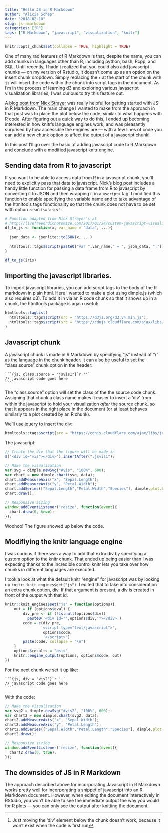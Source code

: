 ```yaml
---
title: "Hello JS in R Markdown"
author: "Alicia Schep"
date: "2018-02-10"
slug: js-rmarkdown
categories: ["R"]
tags: ["R Markdown", "javascript", "visualization", "knitr"]
---
```


```r
knitr::opts_chunk$set(collapse = TRUE, highlight = TRUE)
```

One of many rad features of R Markdown is that, despite the name, you can add chunks in languages other than R, including python, bash, Rcpp, and SQL. Until recently, I hadn't realized that you could also add javascript chunks &mdash; on my version of Rstudio, it doesn't come up as an option on the insert chunk dropdown. Simply replacing the `r` at the start of the chunk with `js` will insert the code within the chunk into script tags in the document. As I'm in the process of learning d3 and exploring various javascript visualization libraries, I was curious to try this feature out.     

A [blog post from Nick Strayer](http://livefreeordichotomize.com/2017/01/24/custom-javascript-visualizations-in-rmarkdown/) was really helpful for getting started with JS in R Markdown. The main change I wanted to make from the approach in that post was to place the plot below the code, similar to what happens with R code. After figuring out a quick way to do this, I ended up becoming interested in how knitr's language engines work, and was pleasantly surprised by how accessible the engines are &mdash; with a few lines of code you can add a new chunk option to affect the output of a javascript chunk!

In this post I'll go over the basic of adding javascript code to R Markdown and conclude with a modified javascript knitr engine.

## Sending data from R to javascript

If you want to be able to access data from R in a javascript chunk, you'll need to explicitly pass that data to javascript. Nick's blog post includes a handy little function for passing a data frame from R to javascript by converting it to JSON and then wrapping it in a `<script>` tag. I modified this function to enable specifying the variable name and to take advantage of the htmltools tags functionality so that the chunk does not have to be set with option `results='asis'`:

```r
# Function adapted from Nick Strayer's at 
# http://livefreeordichotomize.com/2017/01/24/custom-javascript-visualizations-in-rmarkdown/
df_to_js <- function(x, var_name = "data", ...){
  
  json_data <- jsonlite::toJSON(x, ...)
  
  htmltools::tags$script(paste0("var ",var_name," = ", json_data, ";"))
}

df_to_js(iris)
```

## Importing the javascript libraries.  

To import javascript libraries, you can add script tags to the body of the R markdown in plain html. Here I wanted to make a plot using dimple.js (which also requires d3). To add it in via an R code chunk so that it shows up in a chunk, the htmltools package is again useful:

```r
htmltools::tagList(
  htmltools::tags$script(src = "https://d3js.org/d3.v4.min.js"),
  htmltools::tags$script(src = "https://cdnjs.cloudflare.com/ajax/libs/dimple/2.3.0/dimple.latest.min.js")
)
```

## Javascript chunk

A javascript chunk is made in R Markdown by specifying "js" instead of "r" as the language in the chunk header. It can also be useful to set the "class.source" chunk option in the header:

    ```{js, class.source = "jsvis1"}`r ''`
    // javascript code goes here
    ```

The "class.source" option will set the class of the the source code chunk.  Assigning that chunk a class name makes it easier to insert a 'div' from within the javascript to hold your visualization *after* the source chunk[^1] so that it appears in the right place in the document (or at least behaves similarly to a plot created by an R chunk).

We'll use jquery to insert the div:

```r
htmltools::tags$script(src = "https://cdnjs.cloudflare.com/ajax/libs/jquery/3.3.1/jquery.min.js")
```

The javascript:

```js
// Create the div that the figure will be made in 
$('<div id="vis"></div>').insertAfter(".jsvis1");

// Make the visualization
var svg = dimple.newSvg("#vis", "100%", 600);
var chart = new dimple.chart(svg, data);
chart.addMeasureAxis("x", "Sepal.Length");
chart.addMeasureAxis("y", "Petal.Width");
chart.addSeries(["Sepal.Length","Petal.Width","Species"], dimple.plot.bubble);
chart.draw();

// Responsive sizing
window.addEventListener('resize', function(event){
  chart.draw(0, true);
});
```

Woohoo! The figure showed up below the code.

## Modifiying the knitr language engine

I was curious if there was a way to add that extra div by specifying a custom option to the knitr chunk. That ended up being easier than I was expecting thanks to the incredible control knitr lets you take over how chunks in different languages are executed.  

I took a look at what the default knitr "engine" for javascript was by looking up `knitr::knit_engines$get("js")`. I edited that to take into consideration an extra chunk option, div. If that argument is present, a div is created in front of the output with that id. 

```r
knitr::knit_engines$set("js" = function(options){
    out = if (options$eval) {
        div_pre <- if (!is.null(options$div)) 
          paste0('<div id="',options$div,'"></div>')
        code = c(div_pre,
                '<script type="text/javascript">',
                 options$code,
                 '</script>')
        paste(code, collapse = "\n")
    }
    options$results = "asis"
    knitr::engine_output(options, options$code, out)
})
```

For the next chunk we set it up like:

    ```{js, div = "vis2"}`r ''`
    // javascript code goes here
    ```

With the code:

```js
// Make the visualization
var svg2 = dimple.newSvg("#vis2", "100%", 600);
var chart2 = new dimple.chart(svg2, data);
chart2.addMeasureAxis("x", "Sepal.Width");
chart2.addMeasureAxis("y", "Petal.Length");
chart2.addSeries(["Sepal.Width","Petal.Length","Species"], dimple.plot.bubble);
chart2.draw();

// Responsive sizing
window.addEventListener('resize', function(event){
  chart2.draw(0, true);
});
```


## The downsides of JS in R Markdown

The approach described above for incorporating Javascript in R Markdown works pretty well for incorporating a snippet of javascript into an R Markdown document. However, when editing the document interactively in RStudio, you won't be able to see the immediate output the way you would for R plots &mdash; you can only see the output after knitting the document. 

[^1]: Just moving the 'div' element below the chunk doesn't work, because it won't exist when the code is first run

